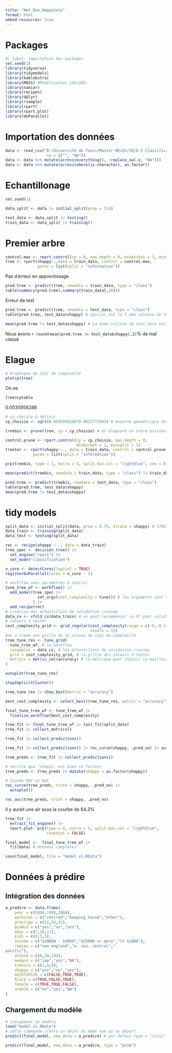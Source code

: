 ```yaml
---
title: "Net_Don_Happiness"
format: html
embed-resources: true
---
```


# Packages

```r
#| label: importation des packages
set.seed(1)
library(tidyverse)
library(tidymodels)
library(kableExtra)
library(MASS) #Modélisation LDA/QDA
library(naniar)
library(recipes)
library(dplyr)
library(rsample)
library(rpart)
library(rpart.plot)
library(doParallel)
```

# Importation des données

```r
data <- read_csv("D:/Université de Tours/Master MEcEn/S8/8-2 Classification supervisée/Projet HAPPINESS/R_ happiness_files/vhappy/vhappy.csv",
                  na = c("", "NA"))
data <- data %>% mutate(across(everything(), ~replace_na(.x, "NA")))
data <- data %>% mutate(across(where(is.character), as.factor))
```
# Echantillonage

```r
set.seed(1)

data_split <- data |> initial_split(prop = 3/4)

test_data <- data_split |> testing()
train_data <- data_split |> training()
```


# Premier arbre
```r
control.max <- rpart.control(cp = 0, max.depth = 0, minbucket = 1, minsplit = 1)
tree <- rpart(vhappy~.,data = train_data, control = control.max,
              parms = list(split = "information"))
```

Pas d'erreur en apprentissage

```r
pred.tree <- predict(tree, newdata = train_data, type = "class")
table(summary(pred.tree),summary(train_data[,10]))
```
Erreur de test 

```r
pred.tree <- predict(tree, newdata = test_data, type = "class")
table(pred.tree, test_data$vhappy) # Species est la 5 eme colonne de test_data
```
```r
mean(pred.tree != test_data$vhappy) # La 5eme collone de test_data est Species
```
Nous avons `r round(mean(pred.tree != test_data$vhappy),2)`% de mal classé

# Elague

```r
# Graphique de cout de complexité
plotcp(tree)
```

On ne 

```r
tree$cptable
```
0.0035958288

```r
# cp_choisie à définir
cp_choisie <- sqrt(0.0035958288*0.0022773583) # moyenne géométrique des valeurs de 2 et 3 feuilles

treebis <- prune(tree, cp = cp_choisie) # en élaguant un arbre existant
```
```r
control.prune <- rpart.control(cp = cp_choisie, max.depth = 0, 
                               minbucket = 1, minsplit = 1)
treeter <- rpart(vhappy~. , data = train_data, control = control.prune,
            parms = list(split = "information"))
```

```r
prp(treebis, type = 1, extra = 1, split.box.col = "lightblue", cex = 0.6) # extra permet la création de feuille homogène.
```

```r
mean(predict(treebis, newdata = train_data, type = "class") != train_data$vhappy)
```

```r
pred.tree <- predict(treebis, newdata = test_data, type = "class")
table(pred.tree, test_data$vhappy)
mean(pred.tree != test_data$vhappy)
```
# tidy models

```r
split_data <- initial_split(data, prop = 0.75, strata = vhappy) # STRATA permet de garder la meme proportion de chacune des modalites de la variable spécifié. Dans le découpage on ne déséquilibre pas la modalité de la variable à predire. Surtout important quand il y des données desequilibré
data_train <- training(split_data)
data_test <- testing(split_data)
```

```r
rec <- recipe(vhappy ~ ., data = data_train)
tree_spec <- decision_tree() |> 
  set_engine("rpart") |> 
  set_mode("classification")
```

```r
n_core <- detectCores(logical = TRUE)
registerDoParallel(cores = n_core - 1)

# workflow avec paramètres à choisir
tune_tree_wf <- workflow() |> 
  add_model(tree_spec |> 
              set_args(cost_complexity = tune()) # les arguments sont soit une valeurs soit etre optimisé
            ) |>
  add_recipe(rec)
# création des échantillons de validation croisée
data_cv <- vfold_cv(data_train) # on peut recommencer la VC pour solidifier le test
# valeurs à tester
cost_complexity_grid <- grid_regular(cost_complexity(range = c(-5,-0.1)), # Pas du vrai CART, on spécifie les valeurs à tester. Elles vont de 10^-5 à l'extremité proche du nombre entier
                                     levels = 15)
#on a créée une grille de 15 niveau de cout de complexité
tree_tune_res <- tune_grid(
  tune_tree_wf, # le workflow
  resamples = data_cv, # les échantillons de validation croisée
  grid = cost_complexity_grid, # la grille des valeurs à tester
  metrics = metric_set(accuracy) # la métrique pour choisir la meilleur valeur
)

autoplot(tree_tune_res)

stopImplicitCluster()
```

```r
tree_tune_res |> show_best(metric = "accuracy")
```

```r
best_cost_complexity <- select_best(tree_tune_res, metric = "accuracy")

final_tune_tree_wf <- tune_tree_wf |> 
  finalize_workflow(best_cost_complexity)
```

```r
tree_fit <- final_tune_tree_wf |> last_fit(split_data)
tree_fit |> collect_metrics() 
```

```r
tree_fit |> collect_predictions() 
```

```r
tree_fit |> collect_predictions() |> roc_curve(vhappy, .pred_no) |> autoplot()

tree_preds <- tree_fit |> collect_predictions()

# Vérifie que 'vhappy' est bien un facteur
tree_preds <- tree_preds |> mutate(vhappy = as.factor(vhappy))

# Courbe ROC et AUC
roc_curve(tree_preds, truth = vhappy, .pred_no) |> 
  autoplot()

roc_auc(tree_preds, truth = vhappy, .pred_no)
```
Il y aurait une air sous la courbe de 64.3%

```r
tree_fit |> 
  extract_fit_engine() |> 
  rpart.plot::prp(type = 0, extra = 1, split.box.col = "lightblue",
                  roundint = FALSE)
```

```r
final_model <-  final_tune_tree_wf |> 
  fit(data) # données complètes
```
```r
save(final_model, file = "model_v1.RData")
```


# Données à prédire 

## Intégration des données 

```r
a_predire <- data.frame(
    year = c(1994,1998,2004),
    workstat = c("retired","keeping house","other"),
    prestige = c(12,54,32),
    DivWid = c("yes","no","yes"),
    educ = c(7,16,11),
    kids = c(0,3,5),
    income = c("$10000 - 14999","$25000 or more","lt $1000"),
    region = c("new england","w. sou. central","	
pacific"),
    attend = c(6,30,104),
    owngun = c("iap","yes","NA"),
    tvhours = c(1,4,9),
    vhappy = c("yes","no","yes"),
    mothfath16 = c(FALSE,TRUE,TRUE),
    black = c(TRUE,FALSE,TRUE),
    female = c(TRUE,TRUE,FALSE),
    unem10 = c("no","yes","NA")
)
```


## Chargement du modèle 

```r
# chargement du modèle
load("model_v1.RData")
# cette commande créera un objet du même nom qu'au départ
predict(final_model, new_data = a_predire) # par défaut type = "class"
```

```r
predict(final_model, new_data = a_predire, type = "prob")
```

